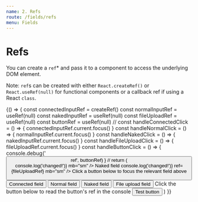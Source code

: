 ```yaml
---
name: 2. Refs
route: /fields/refs
menu: Fields
---
```



# Refs

You can create a `ref`\* and pass it to a component to access the underlying DOM element.

Note: `ref`s can be created with either `React.createRef()` or `React.useRef(null)` for functional components or a callback ref if using a React `class`.

<Playground>
  {() => {
    const connectedInputRef = createRef()
    const normalInputRef = useRef(null)
    const nakedInputRef = useRef(null)
    const fileUploadRef = useRef(null)
    const buttonRef = useRef(null)
    //
    const handleConnectedClick = () => {
      connectedInputRef.current.focus()
    }
    const handleNormalClick = () => {
      normalInputRef.current.focus()
    }
    const handleNakedClick = () => {
      nakedInputRef.current.focus()
    }
    const handleFileUploadClick = () => {
      fileUploadRef.current.focus()
    }
    const handleButtonClick = () => {
      console.debug('<Button> ref', buttonRef)
    }
    //
    return (
      <Form>
        <ConnectedField
          component={InputText}
          label="Connected field"
          name="firstName"
          ref={connectedInputRef}
        />
        <Field
          name="lastName"
          component={InputText}
          label="Normal field"
          ref={normalInputRef}
          onChange={() => console.log('changed!')}
          mb="sm"
        />
        <Label>Naked field</Label>
        <InputText name="naked" ref={nakedInputRef} mb="sm" />
        <Field
          name="avatar"
          component={FileUpload}
          label="Complex field"
          onChange={() => console.log('changed!')}
          ref={fileUploadRef}
          mb="sm"
        />
        <Box mt="xl" mb="sm">
          Click a button below to focus the relevant field above
        </Box>
        <Button onClick={handleConnectedClick}>Connected field</Button>
        <Button onClick={handleNormalClick} ml={20}>
          Normal field
        </Button>
        <Button onClick={handleNakedClick} ml={20}>
          Naked field
        </Button>
        <Button onClick={handleFileUploadClick} ml={20}>
          File upload field
        </Button>
        <Box mt="xl" mb="sm">
          Click the button below to read the button's ref in the console
        </Box>
        <Button as="a" ref={buttonRef} onClick={handleButtonClick}>
          Test button
        </Button>
      </Form>
    )
  }}
</Playground>
